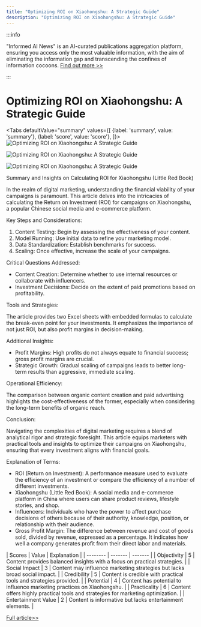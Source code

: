 ```yaml
---
title: "Optimizing ROI on Xiaohongshu: A Strategic Guide"
description: "Optimizing ROI on Xiaohongshu: A Strategic Guide"
---
```



:::info

"Informed AI News" is an AI-curated publications aggregation platform, ensuring you access only the most valuable information, with the aim of eliminating the information gap and transcending the confines of information cocoons.  [Find out more >>](/docs/guides)

:::

# Optimizing ROI on Xiaohongshu: A Strategic Guide


<Tabs
	defaultValue="summary"
	values={[
	{label: 'summary', value: 'summary'},
	{label: 'score', value: 'score'},
]}>
<TabItem value="summary">
<img
  src="https://image.informedainews.com/2024/06/06/Re-3tw-1717676128-0.jpg"
  alt="Optimizing ROI on Xiaohongshu: A Strategic Guide"
/>

<img
  src="https://image.informedainews.com/2024/06/06/Re-fLE-1717676128-1.jpg"
  alt="Optimizing ROI on Xiaohongshu: A Strategic Guide"
/>

<img
  src="https://image.informedainews.com/2024/06/06/Re-Gkl-1717676128-2.jpg"
  alt="Optimizing ROI on Xiaohongshu: A Strategic Guide"
/>



Summary and Insights on Calculating ROI for Xiaohongshu (Little Red Book)

In the realm of digital marketing, understanding the financial viability of your campaigns is paramount. This article delves into the intricacies of calculating the Return on Investment (ROI) for campaigns on Xiaohongshu, a popular Chinese social media and e-commerce platform.

Key Steps and Considerations:

1. Content Testing: Begin by assessing the effectiveness of your content.
2. Model Running: Use initial data to refine your marketing model.
3. Data Standardization: Establish benchmarks for success.
4. Scaling: Once effective, increase the scale of your campaigns.

Critical Questions Addressed:

- Content Creation: Determine whether to use internal resources or collaborate with influencers.
- Investment Decisions: Decide on the extent of paid promotions based on profitability.

Tools and Strategies:

The article provides two Excel sheets with embedded formulas to calculate the break-even point for your investments. It emphasizes the importance of not just ROI, but also profit margins in decision-making.

Additional Insights:

- Profit Margins: High profits do not always equate to financial success; gross profit margins are crucial.
- Strategic Growth: Gradual scaling of campaigns leads to better long-term results than aggressive, immediate scaling.

Operational Efficiency:

The comparison between organic content creation and paid advertising highlights the cost-effectiveness of the former, especially when considering the long-term benefits of organic reach.

Conclusion:

Navigating the complexities of digital marketing requires a blend of analytical rigor and strategic foresight. This article equips marketers with practical tools and insights to optimize their campaigns on Xiaohongshu, ensuring that every investment aligns with financial goals.

Explanation of Terms:

- ROI (Return on Investment): A performance measure used to evaluate the efficiency of an investment or compare the efficiency of a number of different investments.
- Xiaohongshu (Little Red Book): A social media and e-commerce platform in China where users can share product reviews, lifestyle stories, and shop.
- Influencers: Individuals who have the power to affect purchase decisions of others because of their authority, knowledge, position, or relationship with their audience.
- Gross Profit Margin: The difference between revenue and cost of goods sold, divided by revenue, expressed as a percentage. It indicates how well a company generates profit from their direct labor and materials.
</TabItem>
<TabItem value="score">
	| Scores     | Value   | Explanation |
	| -------- | ------- | ------- |
	| Objectivity  | 5    | Content provides balanced insights with a focus on practical strategies.    |
	| Social Impact | 3     | Content may influence marketing strategies but lacks broad social impact.    |
	| Credibility    | 5    | Content is credible with practical tools and strategies provided.    |
	| Potential    | 4    | Content has potential to influence marketing practices on Xiaohongshu.    |
	| Practicality    | 6    | Content offers highly practical tools and strategies for marketing optimization.    |
	| Entertainment Value    | 2    | Content is informative but lacks entertainment elements.    |
</TabItem>
</Tabs>

[Full article>>](https://www.woshipm.com/operate/6066034.html)
